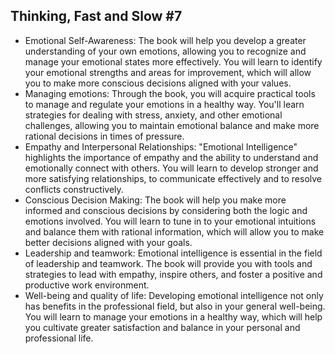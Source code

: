 ## Thinking, Fast and Slow #7

- Emotional Self-Awareness: The book will help you develop a greater understanding of your own emotions, allowing you to recognize and manage your emotional states more effectively. You will learn to identify your emotional strengths and areas for improvement, which will allow you to make more conscious decisions aligned with your values.
- Managing emotions: Through the book, you will acquire practical tools to manage and regulate your emotions in a healthy way. You'll learn strategies for dealing with stress, anxiety, and other emotional challenges, allowing you to maintain emotional balance and make more rational decisions in times of pressure.
- Empathy and Interpersonal Relationships: "Emotional Intelligence" highlights the importance of empathy and the ability to understand and emotionally connect with others. You will learn to develop stronger and more satisfying relationships, to communicate effectively and to resolve conflicts constructively.
- Conscious Decision Making: The book will help you make more informed and conscious decisions by considering both the logic and emotions involved. You will learn to tune in to your emotional intuitions and balance them with rational information, which will allow you to make better decisions aligned with your goals.
- Leadership and teamwork: Emotional intelligence is essential in the field of leadership and teamwork. The book will provide you with tools and strategies to lead with empathy, inspire others, and foster a positive and productive work environment.
- Well-being and quality of life: Developing emotional intelligence not only has benefits in the professional field, but also in your general well-being. You will learn to manage your emotions in a healthy way, which will help you cultivate greater satisfaction and balance in your personal and professional life.